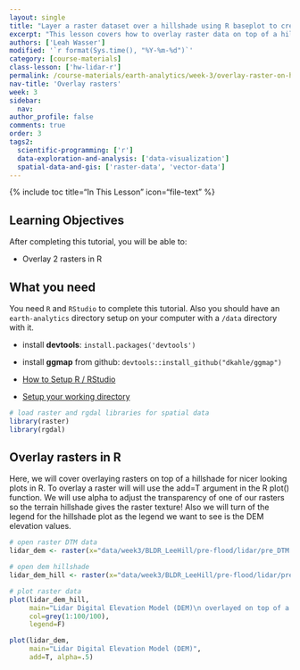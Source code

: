 ```yaml
---
layout: single
title: "Layer a raster dataset over a hillshade using R baseplot to create a beautiful basemap that represents topography."
excerpt: "This lesson covers how to overlay raster data on top of a hillshade in R using baseplot and layer opacity arguments."
authors: ['Leah Wasser']
modified: '`r format(Sys.time(), "%Y-%m-%d")`'
category: [course-materials]
class-lesson: ['hw-lidar-r']
permalink: /course-materials/earth-analytics/week-3/overlay-raster-on-hillshade-r/
nav-title: 'Overlay rasters'
week: 3
sidebar:
  nav:
author_profile: false
comments: true
order: 3
tags2:
  scientific-programming: ['r']
  data-exploration-and-analysis: ['data-visualization']
  spatial-data-and-gis: ['raster-data', 'vector-data']
---
```


{% include toc title="In This Lesson" icon="file-text" %}

<div class='notice--success' markdown="1">

## <i class="fa fa-graduation-cap" aria-hidden="true"></i> Learning Objectives

After completing this tutorial, you will be able to:

* Overlay 2 rasters in R

## <i class="fa fa-check-square-o fa-2" aria-hidden="true"></i> What you need

You need `R` and `RStudio` to complete this tutorial. Also you should have
an `earth-analytics` directory setup on your computer with a `/data`
directory with it.

* install **devtools**: `install.packages('devtools')`
* install **ggmap** from github: `devtools::install_github("dkahle/ggmap")`

* [How to Setup R / RStudio](/course-materials/earth-analytics/week-1/setup-r-rstudio/)
* [Setup your working directory](/course-materials/earth-analytics/week-1/setup-working-directory/)

</div>

```r
# load raster and rgdal libraries for spatial data
library(raster)
library(rgdal)

```

## Overlay rasters in R

Here, we will cover overlaying rasters on top of a hillshade for nicer looking
plots in R. To overlay a raster will will use the add=T argument in the R plot()
function. We will use alpha to adjust the transparency of one of our rasters so
the terrain hillshade gives the raster texture! Also we will turn of the legend
for the hillshade plot as the legend we want to see is the DEM elevation values.

```r
# open raster DTM data
lidar_dem <- raster(x="data/week3/BLDR_LeeHill/pre-flood/lidar/pre_DTM.tif")

# open dem hillshade
lidar_dem_hill <- raster(x="data/week3/BLDR_LeeHill/pre-flood/lidar/pre_DTM_hill.tif")

# plot raster data
plot(lidar_dem_hill,
     main="Lidar Digital Elevation Model (DEM)\n overlayed on top of a hillshade",
     col=grey(1:100/100),
     legend=F)

plot(lidar_dem,
     main="Lidar Digital Elevation Model (DEM)",
     add=T, alpha=.5)

```
